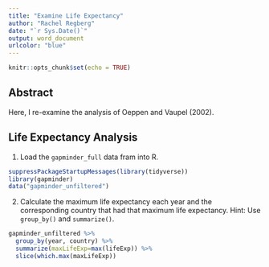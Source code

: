 ```yaml
---
title: "Examine Life Expectancy"
author: "Rachel Regberg"
date: "`r Sys.Date()`"
output: word_document
urlcolor: "blue"
---
```


```r
knitr::opts_chunk$set(echo = TRUE)
```

## Abstract

Here, I re-examine the analysis of Oeppen and Vaupel (2002).


## Life Expectancy Analysis

1. Load the `gapminder_full` data fram into R. 
```r
suppressPackageStartupMessages(library(tidyverse))
library(gapminder)
data("gapminder_unfiltered")
```

2. Calculate the maximum life expectancy each year and the corresponding country that had that maximum life expectancy. Hint: Use `group_by()` and `summarize()`.
```r
gapminder_unfiltered %>%
  group_by(year, country) %>%
  summarize(maxLifeExp=max(lifeExp)) %>%
  slice(which.max(maxLifeExp)) 
```


